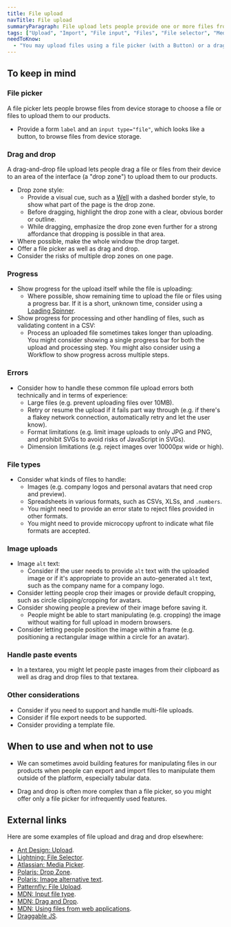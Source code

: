 ```yaml
---
title: File upload
navTitle: File upload
summaryParagraph: File upload lets people provide one or more files from their device's storage.
tags: ["Upload", "Import", "File input", "Files", "File selector", "Media picker", "Drag and Drop", "Drop target", "Drop zone"]
needToKnow:
  - "You may upload files using a file picker (with a Button) or a drag and drop interface (with a Well)."
---
```



## To keep in mind

### File picker

A file picker lets people browse files from device storage to choose a file or files to upload them to our products.

- Provide a form `label` and an `input type="file"`, which looks like a button, to browse files from device storage.

### Drag and drop

A drag-and-drop file upload lets people drag a file or files from their device to an area of the interface (a "drop zone") to upload them to our products.

- Drop zone style:
    - Provide a visual cue, such as a [Well](/components/well) with a dashed border style, to show what part of the page is the drop zone.
    - Before dragging, highlight the drop zone with a clear, obvious border or outline.
    - While dragging, emphasize the drop zone even further for a strong affordance that dropping is possible in that area.
- Where possible, make the whole window the drop target.
- Offer a file picker as well as drag and drop.
- Consider the risks of multiple drop zones on one page.

### Progress

- Show progress for the upload itself while the file is uploading:
    - Where possible, show remaining time to upload the file or files using a progress bar. If it is a short, unknown time, consider using a [Loading Spinner](/components-loading-spinner).
- Show progress for processing and other handling of files, such as validating content in a CSV:
    - Process an uploaded file sometimes takes longer than uploading. You might consider showing a single progress bar for both the upload and processing step. You might also consider using a Workflow to show progress across multiple steps.

### Errors

- Consider how to handle these common file upload errors both technically and in terms of experience:
    - Large files (e.g. prevent uploading files over 10MB).
    - Retry or resume the upload if it fails part way through (e.g. if there's a flakey network connection, automatically retry and let the user know).
    - Format limitations (e.g. limit image uploads to only JPG and PNG, and prohibit SVGs to avoid risks of JavaScript in SVGs).
    - Dimension limitations (e.g. reject images over 10000px wide or high).

### File types

- Consider what kinds of files to handle:
    - Images (e.g. company logos and personal avatars that need crop and preview).
    - Spreadsheets in various formats, such as CSVs, XLSs, and `.numbers`.
    - You might need to provide an error state to reject files provided in other formats.
    - You might need to provide microcopy upfront to indicate what file formats are accepted.

### Image uploads

- Image `alt` text:
    - Consider if the user needs to provide `alt` text with the uploaded image or if it's appropriate to provide an auto-generated `alt` text, such as the company name for a company logo.
- Consider letting people crop their images or provide default cropping, such as circle clipping/cropping for avatars.
- Consider showing people a preview of their image before saving it.
    - People might be able to start manipulating (e.g. cropping) the image without waiting for full upload in modern browsers.
- Consider letting people position the image within a frame (e.g. positioning a rectangular image within a circle for an avatar).

### Handle paste events

- In a textarea, you might let people paste images from their clipboard as well as drag and drop files to that textarea.

### Other considerations

- Consider if you need to support and handle multi-file uploads.
- Consider if file export needs to be supported.
- Consider providing a template file.

## When to use and when not to use

<DosAndDonts>
<Do>

- We can sometimes avoid building features for manipulating files in our products when people can export and import files to manipulate them outside of the platform, especially tabular data.

</Do>
<Dont>

- Drag and drop is often more complex than a file picker, so you might offer only a file picker for infrequently used features.

</Dont>
</DosAndDonts>


## External links

Here are some examples of file upload and drag and drop elsewhere:

* [Ant Design: Upload](https://ant.design/components/upload/).
* [Lightning: File Selector](https://www.lightningdesignsystem.com/components/file-selector/#site-main-content).
* [Atlassian: Media Picker](https://www.atlassian.design/guidelines/product/patterns/media-picker).
* [Polaris: Drop Zone](https://polaris.shopify.com/components/actions/drop-zone).
* [Polaris: Image alternative text](https://polaris.shopify.com/content/alternative-text#section-alt-text-for-images).
* [Patternfly: File Upload](https://www.patternfly.org/v3/pattern-library/forms-and-controls/file-upload/).
* [MDN: Input file type](https://developer.mozilla.org/en-US/docs/Web/HTML/Element/input/file).
* [MDN: Drag and Drop](https://developer.mozilla.org/en-US/docs/Web/API/HTML_Drag_and_Drop_API/File_drag_and_drop).
* [MDN: Using files from web applications](https://developer.mozilla.org/en-US/docs/Web/API/File/Using_files_from_web_applications).
* [Draggable JS](https://shopify.github.io/draggable/).

